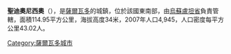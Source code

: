 '''聖迪奧尼西奧'''（{{lang-es|San Dionisio}}），是[[薩爾瓦多|薩爾瓦多]]的城鎮，位於該國東南部，由[[烏蘇盧坦省|烏蘇盧坦省]]負責管轄，面積114.95平方公里，海拔高度34米，2007年人口4,945，人口密度每平方公里43.02人。

{{coord|13|17|N|88|28|W|display=title|region:SV_type:city_source:GNS-enwiki}}

{{ElSalvador-geo-stub}}
[[Category:薩爾瓦多城市|Category:薩爾瓦多城市]]